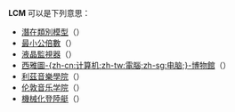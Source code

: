 '''LCM''' 可以是下列意思：
* [[潛在類別模型|潛在類別模型]]（{{lang|en|latent class model}}）
* [[最小公倍數|最小公倍數]]（{{lang|en|least common multiple}}）
* [[液晶監視器|液晶監視器]]（{{lang|en|liquid-crystal display}}）
* [[西雅图计算机博物馆|西雅圖-{zh-cn:计算机;zh-tw:電腦;zh-sg:电脑;}-博物館]]（{{lang|en|Living Computers: Museum + Labs }}）
* [[利茲音樂學院|利茲音樂學院]]（{{lang|en|Leeds College of Music}}）
* [[伦敦音乐学院|伦敦音乐学院]]（{{lang|en|London College of Music}}）
* [[機械化登陸艇|機械化登陸艇]]（{{lang|en|Landing Craft Mechanized}}）
{{disambig|cat=三字拉丁字母縮寫消歧義}}